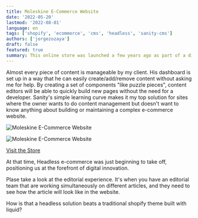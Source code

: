 ```yaml
---
title: Moleskine E-Commerce Website
date: '2022-05-20'
lastmod: '2022-08-01'
language: en
tags: ['shopify', 'ecommerce', 'cms', 'headless', 'sanity-cms']
authors: ['jorgezozaya']
draft: false
featured: true
summary: This online store was launched a few years ago as part of a digital transformation strategy where my clients aimed to harness technology to its fullest potential. At that time, Headless e-commerce was just beginning to take off, positioning us at the forefront of digital innovation.
---
```


Almost every piece of content is manageable by my client. His dashboard is set up in a way that he can easily create/add/remove content without asking me for help. By creating a set of components "like puzzle pieces", content editors will be able to quickly build new pages without the need for a developer. Sanity's simple learning curve makes it my top solution for sites where the owner wants to do content management but doesn't want to know anything about building or maintaining a complex e-commerce website.

![Moleskine E-Commerce Website](https://www.upwork.com/att/download/portfolio/persons/uid/1065296215887093760/profile/projects/files/74853d6d-d3b3-48d2-ae11-4265a6453c59)

![Moleskine E-Commerce Website](https://www.upwork.com/att/download/portfolio/persons/uid/1065296215887093760/profile/projects/files/a1773350-d893-4535-99d0-e1277eba7cc9)

[Visit the Store](https://www.moleskine.com.mx/)

At that time, Headless e-commerce was just beginning to take off, positioning us at the forefront of digital innovation.

Plase take a look at the editorial experience. It's when you have an editorial team that are working simultaneously on different articles, and they need to see how the article will look like in the website.

How is that a headless solution beats a traditional shopify theme built with liquid?